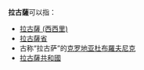 '''拉古薩'''可以指：
* [[拉古薩_(西西里)|拉古薩 (西西里)]]
* [[拉古薩省|拉古薩省]]
* 古称“拉古萨”的[[克罗地亚|克罗地亚]][[杜布羅夫尼克|杜布羅夫尼克]]
* [[拉古薩共和國|拉古薩共和國]]
{{disambig|Cat=三字譯名消歧義}}